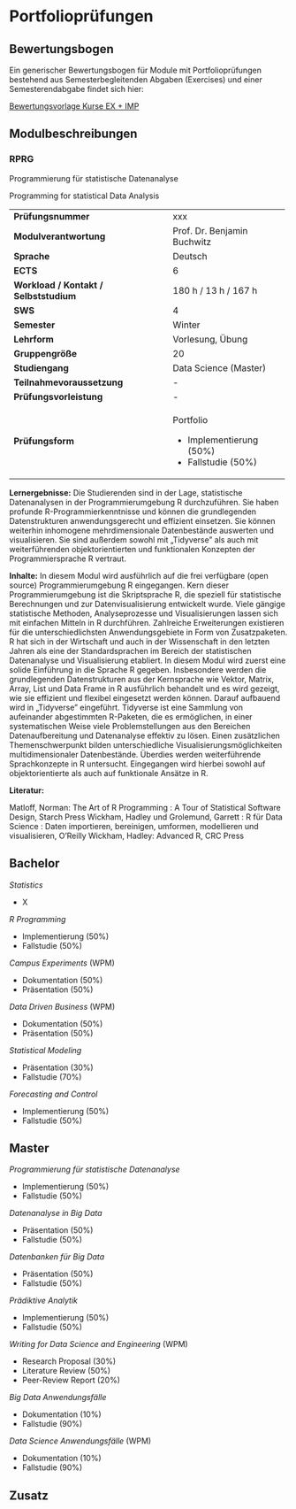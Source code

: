 # Portfolioprüfungen

## Bewertungsbogen

Ein generischer Bewertungsbogen für Module mit Portfolioprüfungen bestehend aus Semesterbegleitenden Abgaben (Exercises) und einer Semesterendabgabe findet sich hier:

[Bewertungsvorlage Kurse EX + IMP](./data/bchwtz-XXXX-results-INTERN.xlsx)


## Modulbeschreibungen

### RPRG

Programmierung für statistische Datenanalyse

Programming for statistical Data Analysis

+----------------------------------------+-----------------------------+
| **Prüfungsnummer**                     | xxx                         |
+----------------------------------------+-----------------------------+
| **Modulverantwortung**                 | Prof. Dr. Benjamin Buchwitz |
+----------------------------------------+-----------------------------+
| **Sprache**                            | Deutsch                     |
+----------------------------------------+-----------------------------+
| **ECTS**                               | 6                           |
+----------------------------------------+-----------------------------+
| **Workload / Kontakt / Selbststudium** | 180 h / 13 h / 167 h        |
+----------------------------------------+-----------------------------+
| **SWS**                                | 4                           |
+----------------------------------------+-----------------------------+
| **Semester**                           | Winter                      |
+----------------------------------------+-----------------------------+
| **Lehrform**                           | Vorlesung, Übung            |
+----------------------------------------+-----------------------------+
| **Gruppengröße**                       | 20                          |
+----------------------------------------+-----------------------------+
| **Studiengang**                        | Data Science (Master)       |
+----------------------------------------+-----------------------------+
| **Teilnahmevoraussetzung**             | \-                          |
+----------------------------------------+-----------------------------+
| **Prüfungsvorleistung**                | \-                          |
+----------------------------------------+-----------------------------+
| **Prüfungsform**                       | Portfolio                   |
|                                        |                             |
|                                        | -   Implementierung (50%)   |
|                                        | -   Fallstudie (50%)        |
+----------------------------------------+-----------------------------+

**Lernergebnisse:** Die Studierenden sind in der Lage, statistische Datenanalysen in der Programmierumgebung R durchzuführen. Sie haben profunde R-Programmierkenntnisse und können die grundlegenden Datenstrukturen anwendungsgerecht und effizient einsetzen. Sie können weiterhin inhomogene mehrdimensionale Datenbestände auswerten und visualisieren. Sie sind außerdem sowohl mit „Tidyverse" als auch mit weiterführenden objektorientierten und funktionalen Konzepten der Programmiersprache R vertraut.

**Inhalte:** In diesem Modul wird ausführlich auf die frei verfügbare (open source) Programmierumgebung R eingegangen. Kern dieser Programmierumgebung ist die Skriptsprache R, die speziell für statistische Berechnungen und zur Datenvisualisierung entwickelt wurde. Viele gängige statistische Methoden, Analyseprozesse und Visualisierungen lassen sich mit einfachen Mitteln in R durchführen. Zahlreiche Erweiterungen existieren für die unterschiedlichsten Anwendungsgebiete in Form von Zusatzpaketen. R hat sich in der Wirtschaft und auch in der Wissenschaft in den letzten Jahren als eine der Standardsprachen im Bereich der statistischen Datenanalyse und Visualisierung etabliert. In diesem Modul wird zuerst eine solide Einführung in die Sprache R gegeben. Insbesondere werden die grundlegenden Datenstrukturen aus der Kernsprache wie Vektor, Matrix, Array, List und Data Frame in R ausführlich behandelt und es wird gezeigt, wie sie effizient und flexibel eingesetzt werden können. Darauf aufbauend wird in „Tidyverse" eingeführt. Tidyverse ist eine Sammlung von aufeinander abgestimmten R-Paketen, die es ermöglichen, in einer systematischen Weise viele Problemstellungen aus den Bereichen Datenaufbereitung und Datenanalyse effektiv zu lösen. Einen zusätzlichen Themenschwerpunkt bilden unterschiedliche Visualisierungsmöglichkeiten multidimensionaler Datenbestände. Überdies werden weiterführende Sprachkonzepte in R untersucht. Eingegangen wird hierbei sowohl auf objektorientierte als auch auf funktionale Ansätze in R.

**Literatur:**

Matloff, Norman: The Art of R Programming : A Tour of Statistical Software Design, Starch Press Wickham, Hadley und Grolemund, Garrett : R für Data Science : Daten importieren, bereinigen, umformen, modellieren und visualisieren, O'Reilly Wickham, Hadley: Advanced R, CRC Press

## Bachelor

*Statistics*

-   X

*R Programming*

-   Implementierung (50%)
-   Fallstudie (50%)

*Campus Experiments* (WPM)

-   Dokumentation (50%)
-   Präsentation (50%)

*Data Driven Business* (WPM)

-   Dokumentation (50%)
-   Präsentation (50%)

*Statistical Modeling*

-   Präsentation (30%)
-   Fallstudie (70%)

*Forecasting and Control*

-   Implementierung (50%)
-   Fallstudie (50%)

## Master

*Programmierung für statistische Datenanalyse*

-   Implementierung (50%)
-   Fallstudie (50%)

*Datenanalyse in Big Data*

-   Präsentation (50%)
-   Fallstudie (50%)

*Datenbanken für Big Data*

-   Präsentation (50%)
-   Fallstudie (50%)

*Prädiktive Analytik*

-   Implementierung (50%)
-   Fallstudie (50%)

*Writing for Data Science and Engineering* (WPM)

-   Research Proposal (30%)
-   Literature Review (50%)
-   Peer-Review Report (20%)

*Big Data Anwendungsfälle*

-   Dokumentation (10%)
-   Fallstudie (90%)

*Data Science Anwendungsfälle* (WPM)

-   Dokumentation (10%)
-   Fallstudie (90%)

## Zusatz
